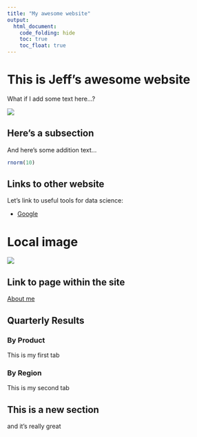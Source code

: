 ```yaml
---
title: "My awesome website"
output: 
  html_document:
    code_folding: hide
    toc: true
    toc_float: true
---
```


# This is Jeff's awesome website

What if I add some text here...?

![](https://media.giphy.com/media/drXGoW1iudhKw/giphy.gif)

## Here's a subsection

And here's some addition text...

```r
rnorm(10)
```


## Links to other website

Let's link to useful tools for data science:

* [Google](https://www.google.com)

# Local image

![](mack.jpg)

## Link to page within the site

[About me](about.html)

## Quarterly Results {.tabset}

### By Product

This is my first tab

### By Region

This is my second tab

## This is a new section

and it's really great
